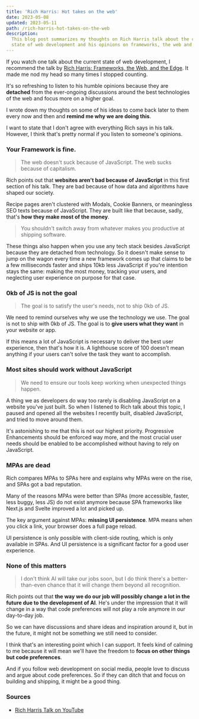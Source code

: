 ```yaml
---
title: 'Rich Harris: Hot takes on the web'
date: 2023-05-08
updated: 2023-05-11
path: /rich-harris-hot-takes-on-the-web
description:
  This blog post summarizes my thoughts on Rich Harris talk about the current
  state of web development and his opinions on frameworks, the web and the edge.
---
```


If you watch one talk about the current state of web development, I recommend
the talk by
[Rich Harris: Frameworks, the Web, and the Edge](https://www.youtube.com/watch?v=uXCipjbcQfM).
It made me nod my head so many times I stopped counting.

It's so refreshing to listen to his humble opinions because they are
**detached** from the ever-ongoing discussions around the best technologies of
the web and focus more on a higher goal.

I wrote down my thoughts on some of his ideas to come back later to them every
now and then and **remind me why we are doing this**.

I want to state that I don't agree with everything Rich says in his talk.
However, I think that's pretty normal if you listen to someone's opinions.

### Your Framework is fine.

> The web doesn't suck because of JavaScript. The web sucks because of
> capitalism.

Rich points out that **websites aren't bad because of JavaScript** in this first
section of his talk. They are bad because of how data and algorithms have shaped
our society.

Recipe pages aren't clustered with Modals, Cookie Banners, or meaningless SEO
texts because of JavaScript. They are built like that because, sadly, that's
**how they make most of the money**.

> You shouldn't switch away from whatever makes you productive at shipping
> software.

These things also happen when you use any tech stack besides JavaScript because
they are detached from technology. So it doesn't make sense to jump on the wagon
every time a new framework comes up that claims to be a few milliseconds faster
and ships 10kb less JavaScript if you're intention stays the same: making the
most money, tracking your users, and neglecting user experience on purpose for
that case.

### 0kb of JS is not the goal

> The goal is to satisfy the user's needs, not to ship 0kb of JS.

We need to remind ourselves why we use the technology we use. The goal is not to
ship with 0kb of JS. The goal is to **give users what they want** in your
website or app.

If this means a lot of JavaScript is necessary to deliver the best user
experience, then that's how it is. A lighthouse score of 100 doesn't mean
anything if your users can't solve the task they want to accomplish.

### Most sites should work without JavaScript

> We need to ensure our tools keep working when unexpected things happen.

A thing we as developers do way too rarely is disabling JavaScript on a website
you've just built. So when I listened to Rich talk about this topic, I paused
and opened all the websites I recently built, disabled JavaScript, and tried to
move around them.

It's astonishing to me that this is not our highest priority. Progressive
Enhancements should be enforced way more, and the most crucial user needs should
be enabled to be accomplished without having to rely on JavaScript.

<CoffeeHint />

### MPAs are dead

Rich compares MPAs to SPAs here and explains why MPAs were on the rise, and SPAs
got a bad reputation.

Many of the reasons MPAs were better than SPAs (more accessible, faster, less
buggy, less JS) do not exist anymore because SPA frameworks like Next.js and
Svelte improved a lot and picked up.

The key argument against MPAs: **missing UI persistence**. MPA means when you
click a link, your browser does a full page reload.

UI persistence is only possible with client-side routing, which is only
available in SPAs. And UI persistence is a significant factor for a good user
experience.

### None of this matters

> I don't think AI will take our jobs soon, but I do think there's a
> better-than-even chance that it will change them beyond all recognition.

Rich points out that **the way we do our job will possibly change a lot in the
future due to the development of AI**. He's under the impression that it will
change in a way that code preferences will not play a role anymore in our
day-to-day job.

So we can have discussions and share ideas and inspiration around it, but in the
future, it might not be something we still need to consider.

I think that's an interesting point which I can support. It feels kind of
calming to me because it will mean we'll have the freedom to **focus on other
things but code preferences**.

And if you follow web development on social media, people love to discuss and
argue about code preferences. So if they can ditch that and focus on building
and shipping, it might be a good thing.

### Sources

- [Rich Harris Talk on YouTube ](https://www.youtube.com/watch?v=uXCipjbcQfM)
